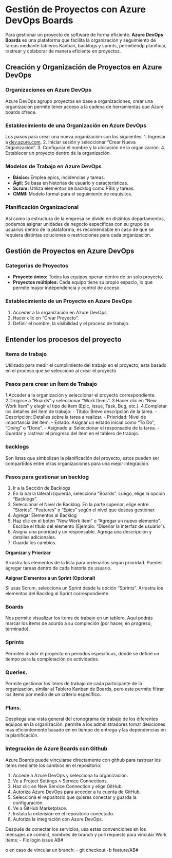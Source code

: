 # Gestión de Proyectos con Azure DevOps Boards

Para gestionar un proyecto de software de forma eficiente. **Azure DevOps Boards** es una plataforma que facilita la organización y seguimiento de tareas mediante tableros Kanban, backlogs y sprints, permitiendp planificar, rastrear y colaborar de manera eficiente en proyectos.

## Creación y Organización de Proyectos en Azure DevOps

### **Organizaciones en Azure DevOps**
Azure DevOps agrupo proyectos en base a organizaciones, crear una organización permite tener acceso a la cadena de herramientas que Azure boards ofrece.

### **Establecimiento de una Organización en Azure DevOps**
Los pasos para crear una nueva organización son los siguientes:
1. Ingresar a [dev.azure.com](http://dev.azure.com).
2. Iniciar sesión y seleccionar "Crear Nueva Organización".
3. Configurar el nombre y la ubicación de la organización.
4. Establecer un proyecto dentro de la organización.

### **Modelos de Trabajo en Azure DevOps**
- **Básico:** Emplea epics, incidencias y tareas.
- **Ágil:** Se basa en historias de usuario y características.
- **Scrum:** Utiliza elementos de backlog como PBIs y tareas.
- **CMMI:** Modelo formal para el seguimiento de requisitos.

### **Planificación Organizacional**
Asi como la estructura de la empresa se divide en distintos departamentos, podemos asignar unidades de negocio específicas con su grupo de usuarios dentro de la plataforma, es recomendable en caso de que se requiera distintas soluciones o restricciones para cada organización.


## **Gestión de Proyectos en Azure DevOps**

### **Categorías de Proyectos**
- **Proyecto único:** Todos los equipos operan dentro de un solo proyecto.
- **Proyectos múltiples:** Cada equipo tiene su propio espacio, lo que permite mayor independencia y control de acceso.

### **Establecimiento de un Proyecto en Azure DevOps**
1. Acceder a la organización en Azure DevOps.
2. Hacer clic en "Crear Proyecto".
3. Definir el nombre, la visibilidad y el proceso de trabajo.

## **Entender los procesos del proyecto**

### Items de trabajo
Utilizado para medir el cumplimiento del trabajo en el proyecto, esta basado en el proceso que se seleccionó al crear el proyecto

### Pasos para crear un Ítem de Trabajo

1.Acceder a la organización y seleccionar el proyecto correspondiente.
2.Dirigirse a "Boards" y seleccionar "Work Items".
3.Hacer clic en "New Work Item" y elegir el tipo de ítem (Epic, Issue, Task, Bug, etc.).
4.Completar los detalles del ítem de trabajo:
    - Título: Breve descripción de la tarea.
    - Descripción: Detalles sobre la tarea a realizar.
    - Prioridad: Nivel de importancia del ítem.
    - Estado: Asignar un estado inicial como "To Do", "Doing" o "Done".
    - Asignado a: Seleccionar el responsable de la tarea.
    - Guardar y rastrear el progreso del ítem en el tablero de trabajo.

### backlogs
Son listas que simbolizan la planificación del proyecto, estos pueden ser compartidos entre otras organizaciones para una mejor integración.

### Pasos para gestionar un backlog
1. Ir a la Sección de Backlogs
2. En la barra lateral izquierda, selecciona "Boards". Luego, elige la opción "Backlogs".
4. Seleccionar el Nivel de Backlog. En la parte superior, elige entre "Stories", "Features" o "Epics" según el nivel que deseas gestionar.
5. Agregar Elementos al Backlog
6. Haz clic en el botón "New Work Item" o "Agregar un nuevo elemento". Escribe el título del elemento (Ejemplo: "Diseñar la interfaz de usuario").
7. Asigna una prioridad y un responsable. Agrega una descripción y detalles adicionales.
8. Guarda los cambios.

**Organizar y Priorizar**

Arrastra los elementos de la lista para ordenarlos según prioridad.
Puedes agregar tareas dentro de cada historia de usuario.

**Asignar Elementos a un Sprint (Opcional)**

Si usas Scrum, selecciona un Sprint desde la opción "Sprints".
Arrastra los elementos del Backlog al Sprint correspondiente.

### Boards
Nos permite visualizar los items de trabajo en un tablero. Aquí podrás marcar los items de acurdo a su compleción (por hacer, en progreso, terminado).

### Sprints
Permiten dividir el proyecto en periodos específicos, donde se define un tiempo para la completación de actividades.

### Queries.
Permite gestionar los items de trabajo de cada participante de la organización, similar al Tablero Kanban de Boards, pero este permite filtrar los items por medio de un criterio específico.

### Plans.
Despliega una vista general del cronograma de trabajo de los diferentes equipos en la organización. permite a los administradores tomar desiciones mas eficientemente basado en en tiempo de entrega y las dependencias en la planificación.

### Integración de Azure Boards con Github
Azure Boards puede vincularse directamente con github para rastrear los items mediante los cambios en el repositorio:

1. Accede a Azure DevOps y selecciona tu organización.
2. Ve a Project Settings > Service Connections.
3. Haz clic en New Service Connection y elige GitHub.
4. Autoriza Azure DevOps para acceder a tu cuenta de GitHub.
5. Selecciona el repositorio que quieres conectar y guarda la configuración.
6. Ve a GitHub Marketplace.
7. Instala la extensión en el repositorio conectado.
8. Autoriza la integración con Azure DevOps.

Después de conectar los servicios, usa estas convenciones en los mensajes de commit, nombres de branch y pull requests para vincular Work Items:
    - Fix login issue AB#<id_item>

o en caso de vincular un branch:
    - git checkout -b feature/AB#<id_item>


